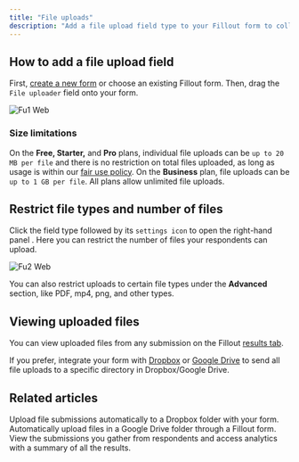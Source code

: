 ```yaml
---
title: "File uploads"
description: "Add a file upload field type to your Fillout form to collect files or attachments of any kind. Restrict to certain file types or maximum file sizes."
---
```


## How to add a file upload field

First, [create a new form](https://build.fillout.com/) or choose an existing Fillout form. Then, drag the `File uploader` field onto your form.

![Fu1 Web](/images/fu1.webp)

### **Size limitations**

On the **Free, Starter,** and **Pro** plans, individual file uploads can be `up to 20 MB per file` and there is no restriction on total files uploaded, as long as usage is within our [fair use policy](https://www.notion.so/Fair-use-policy-c9d8da191f4e43209521134fe0c65f27?pvs=21). On the **Business** plan, file uploads can be `up to 1 GB per file`. All plans allow unlimited file uploads.

## Restrict file types and number of files

Click the field type followed by its `settings icon` to open the right-hand panel . Here you can restrict the number of files your respondents can upload.

![Fu2 Web](/images/fu2.webp)

You can also restrict uploads to certain file types under the **Advanced** section, like PDF, mp4, png, and other types.

## Viewing uploaded files

You can view uploaded files from any submission on the Fillout [results tab](https://www.notion.so/Results-e59927a7827a4b01baf91a2d8d0afb59?pvs=21).

If you prefer, integrate your form with [Dropbox](https://www.notion.so/Sync-file-uploads-to-Dropbox-with-a-form-5df1cfe8e23d4c0b8d2f977e1e33e663?pvs=21) or [Google Drive](https://www.notion.so/Upload-files-to-Google-Drive-with-a-form-1f5d4726fd494f1b81616f580054beb2?pvs=21) to send all file uploads to a specific directory in Dropbox/Google Drive.

## **Related articles**

<CardGroup cols={3}>
  <Card title="Sync uploads to Dropbox" icon="box-open" iconType="regular" color="#FFC738">
    Upload file submissions automatically to a Dropbox folder with your form.
  </Card>
  <Card title="Upload files to Google Drive" icon="google-drive" iconType="regular" color="#FFC738">
    Automatically upload files in a Google Drive folder through a Fillout form.
  </Card>
  <Card title="Results" icon="clipboard" iconType="regular" color="#FFC738">
    View the submissions you gather from respondents and access analytics with a summary of all the results.
  </Card>
</CardGroup>
